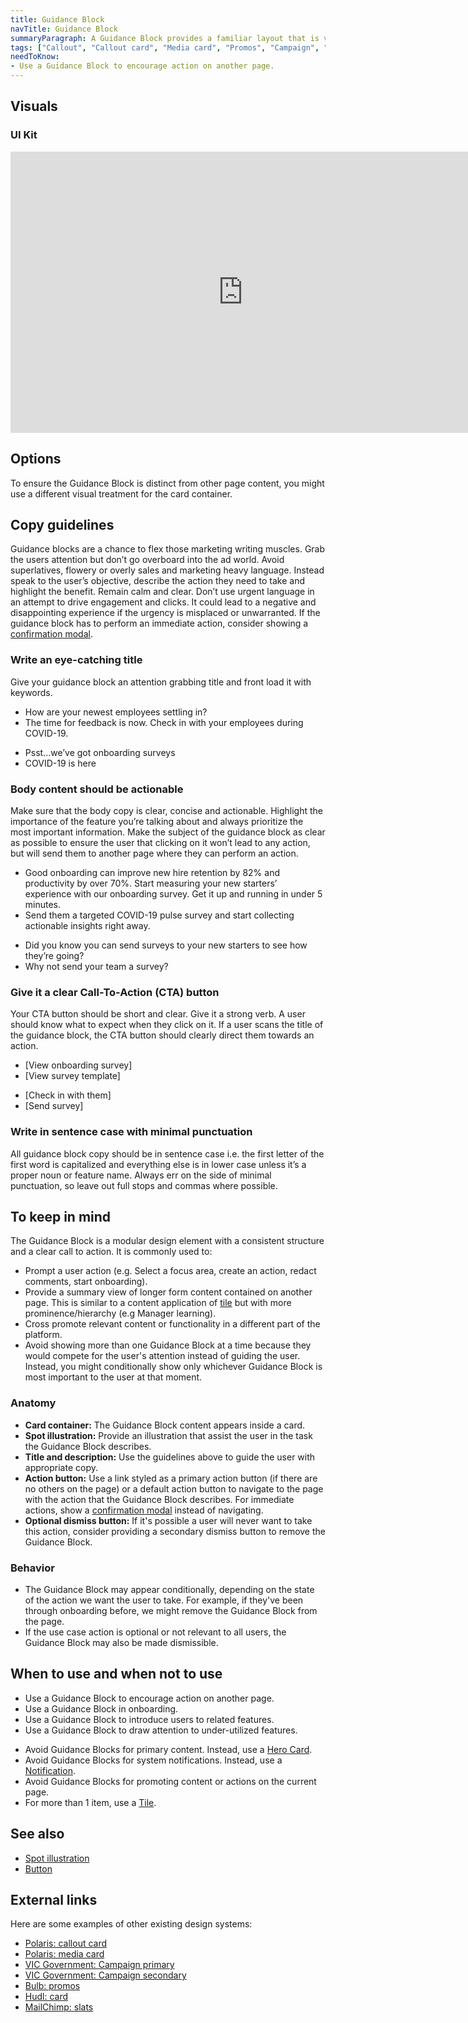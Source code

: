 ```yaml
---
title: Guidance Block
navTitle: Guidance Block
summaryParagraph: A Guidance Block provides a familiar layout that is visually prominent to draw attention to related content and encourage people to take an action. It guides people to new actions they haven't done before or connects them to relevant content and action they can take on another page.
tags: ["Callout", "Callout card", "Media card", "Promos", "Campaign", "Notice", "Notification"]
needToKnow:
- Use a Guidance Block to encourage action on another page.
---
```




## Visuals

### UI Kit

<iframe style="border: none;" width="744" height="450" src="https://www.figma.com/embed?embed_host=share&url=https%3A%2F%2Fwww.figma.com%2Ffile%2Fe3TyAOZKfLg9cA01Iy1Mgm%2FKaizen-Site-embed%3Fnode-id%3D20100%253A95" allowfullscreen></iframe>

## Options

To ensure the Guidance Block is distinct from other page content, you might use a different visual treatment for the card container.

## Copy guidelines

Guidance blocks are a chance to flex those marketing writing muscles. Grab the users attention but don’t go overboard into the ad world. Avoid superlatives, flowery or overly sales and marketing heavy language. Instead speak to the user’s objective, describe the action they need to take and highlight the benefit. Remain calm and clear. Don’t use urgent language in an attempt to drive engagement and clicks. It could lead to a negative and disappointing experience if the urgency is misplaced or unwarranted. If the guidance block has to perform an immediate action, consider showing a [confirmation modal](/components/modal).

### Write an eye-catching title

Give your guidance block an attention grabbing title and front load it with keywords.

<DoAndDontContainer>
<Do>

- How are your newest employees settling in?
- The time for feedback is now. Check in with your employees during COVID-19.

</Do>
<Dont>

- Psst...we’ve got onboarding surveys
- COVID-19 is here

</Dont>
</DoAndDontContainer>

### Body content should be actionable

Make sure that the body copy is clear, concise and actionable. Highlight the importance of the feature you’re talking about and always prioritize the most important information. Make the subject of the guidance block as clear as possible to ensure the user that clicking on it won’t lead to any action, but will send them to another page where they can perform an action.

<DoAndDontContainer>
<Do>

- Good onboarding can improve new hire retention by 82% and productivity by over 70%. Start measuring your new starters’ experience with our onboarding survey. Get it up and running in under 5 minutes.
- Send them a targeted COVID-19 pulse survey and start collecting actionable insights right away.

</Do>
<Dont>

- Did you know you can send surveys to your new starters to see how they’re going?
- Why not send your team a survey?

</Dont>
</DoAndDontContainer>

### Give it a clear Call-To-Action (CTA) button

Your CTA button should be short and clear. Give it a strong verb. A user should know what to expect when they click on it. If a user scans the title of the guidance block, the CTA button should clearly direct them towards an action.

<DoAndDontContainer>
<Do>

- [View onboarding survey]
- [View survey template]

</Do>
<Dont>

- [Check in with them]
- [Send survey]

</Dont>
</DoAndDontContainer>

### Write in sentence case with minimal punctuation

All guidance block copy should be in sentence case i.e. the first letter of the first word is capitalized and everything else is in lower case unless it’s a proper noun or feature name. Always err on the side of minimal punctuation, so leave out full stops and commas where possible.

## To keep in mind

The Guidance Block is a modular design element with a consistent structure and a clear call to action. It is commonly used to:

* Prompt a user action (e.g. Select a focus area, create an action, redact comments, start onboarding).
* Provide a summary view of longer form content contained on another page. This is similar to a content application of [tile](/components/tile) but with more prominence/hierarchy (e.g Manager learning).
* Cross promote relevant content or functionality in a different part of the platform.
* Avoid showing more than one Guidance Block at a time because they would compete for the user's attention instead of guiding the user. Instead, you might conditionally show only whichever Guidance Block is most important to the user at that moment.

### Anatomy

* **Card container:** The Guidance Block content appears inside a card.
* **Spot illustration:** Provide an illustration that assist the user in the task the Guidance Block describes.
* **Title and description:** Use the guidelines above to guide the user with appropriate copy.
* **Action button:** Use a link styled as a primary action button (if there are no others on the page) or a default action button to navigate to the page with the action that the Guidance Block describes. For immediate actions, show a [confirmation modal](/components/modal) instead of navigating.
* **Optional dismiss button:** If it's possible a user will never want to take this action, consider providing a secondary dismiss button to remove the Guidance Block.

### Behavior

* The Guidance Block may appear conditionally, depending on the state of the action we want the user to take. For example, if they've been through onboarding before, we might remove the Guidance Block from the page.
* If the use case action is optional or not relevant to all users, the Guidance Block may also be made dismissible.

## When to use and when not to use

<WhenToUseAndWhenNotToUse>
<WhenToUse>

* Use a Guidance Block to encourage action on another page.
* Use a Guidance Block in onboarding.
* Use a Guidance Block to introduce users to related features.
* Use a Guidance Block to draw attention to under-utilized features.

</WhenToUse>
<WhenNotToUse>

* Avoid Guidance Blocks for primary content. Instead, use a [Hero Card](/components/hero-card).
* Avoid Guidance Blocks for system notifications. Instead, use a [Notification](/guidelines/notifications).
* Avoid Guidance Blocks for promoting content or actions on the current page.
* For more than 1 item, use a [Tile](/components/tile).

</WhenNotToUse>
</WhenToUseAndWhenNotToUse>

## See also

* [Spot illustration](/components/illustration)
* [Button](/components/button)

## External links

Here are some examples of other existing design systems:

- [Polaris: callout card](https://polaris.shopify.com/components/structure/callout-card#navigation)
- [Polaris: media card](https://polaris.shopify.com/components/structure/media-card#navigation)
- [VIC Government: Campaign primary](https://www.vic.gov.au/campaign-primary-design-system)
- [VIC Government: Campaign secondary](https://www.vic.gov.au/campaign-secondary)
- [Bulb: promos](https://design.bulb.co.uk/patterns/promos)
- [Hudl: card](http://uniform.hudl.com/components/card/design#Usage)
- [MailChimp: slats](https://ux.mailchimp.com/patterns/slats)

